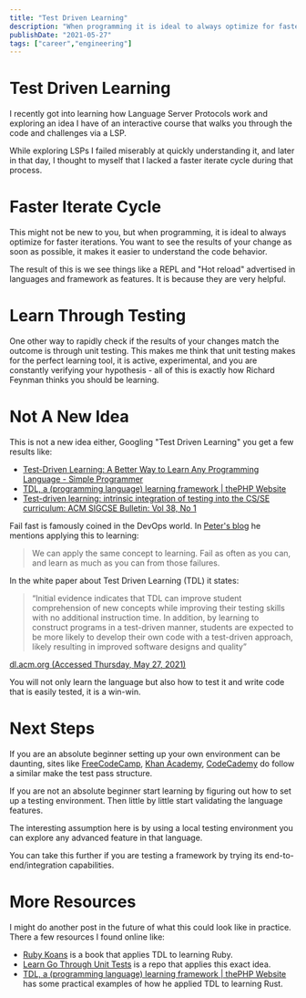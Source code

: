 ```yaml
---
title: "Test Driven Learning"
description: "When programming it is ideal to always optimize for faster iterations, but what about learning?"
publishDate: "2021-05-27"
tags: ["career","engineering"]
---
```


# Test Driven Learning

I recently got into learning how Language Server Protocols work and exploring an idea I have of an interactive course that walks you through the code and challenges via a LSP.

While exploring LSPs I failed miserably at quickly understanding it, and later in that day, I thought to myself that I lacked a faster iterate cycle during that process.

# Faster Iterate Cycle

This might not be new to you, but when programming, it is ideal to always optimize for faster iterations. You want to see the results of your change as soon as possible, it makes it easier to understand the code behavior. 

The result of this is we see things like a REPL and "Hot reload" advertised in languages and framework as features. It is because they are very helpful. 

# Learn Through Testing

One other way to rapidly check if the results of your changes match the outcome is through unit testing. This makes me think that unit testing makes for the perfect learning tool, it is active, experimental, and you are constantly verifying your hypothesis - all of this is exactly how Richard Feynman thinks you should be learning. 


# Not A New Idea

This is not a new idea either, Googling "Test Driven Learning" you get a few results like:

- [Test-Driven Learning: A Better Way to Learn Any Programming Language - Simple Programmer](https://simpleprogrammer.com/test-driven-learning/)
- [TDL, a (programming language) learning framework | thePHP Website](https://thephp.website/en/issue/tdl-test-driven-learning-framework/)
- [Test-driven learning: intrinsic integration of testing into the CS/SE curriculum: ACM SIGCSE Bulletin: Vol 38, No 1](https://dl.acm.org/doi/10.1145/1124706.1121419)
  

Fail fast is famously coined in the DevOps world. In [Peter's blog](https://simpleprogrammer.com/test-driven-learning/) he mentions applying this to learning: 

> We can apply the same concept to learning. Fail as often as you can, and learn as much as you can from those failures.

In the white paper about Test Driven Learning (TDL) it states:

> “Initial evidence indicates that TDL can improve student comprehension of new concepts while improving their testing skills with no additional instruction time. In addition, by learning to construct programs in a test-driven manner, students are expected to be more likely to develop their own code with a test-driven approach, likely resulting in improved software designs and quality”

[dl.acm.org (Accessed Thursday, May 27, 2021)](https://dl.acm.org/doi/10.1145/1124706.1121419 )

You will not only learn the language but also how to test it and write code that is easily tested, it is a win-win.

# Next Steps

If you are an absolute beginner setting up your own environment can be daunting, sites like [FreeCodeCamp](https://www.freecodecamp.org), [Khan Academy](https://www.khanacademy.org), [CodeCademy](https://www.codecademy.com) do follow a similar make the test pass structure.

If you are not an absolute beginner start learning by figuring out how to set up a testing environment. Then little by little start validating the language features.

The interesting assumption here is by using a local testing environment you can explore any advanced feature in that language.

You can take this further if you are testing a framework by trying its end-to-end/integration capabilities. 

# More Resources

I might do another post in the future of what this could look like in practice. There a few resources I found online like: 

- [Ruby Koans](http://www.rubykoans.) is a book that applies TDL to learning Ruby.
- [Learn Go Through Unit Tests](https://github.com/quii/learn-go-with-tests) is a repo that applies this exact idea.
- [TDL, a (programming language) learning framework | thePHP Website](https://thephp.website/en/issue/tdl-test-driven-learning-framework/) has some practical examples of how he applied TDL to learning Rust.








